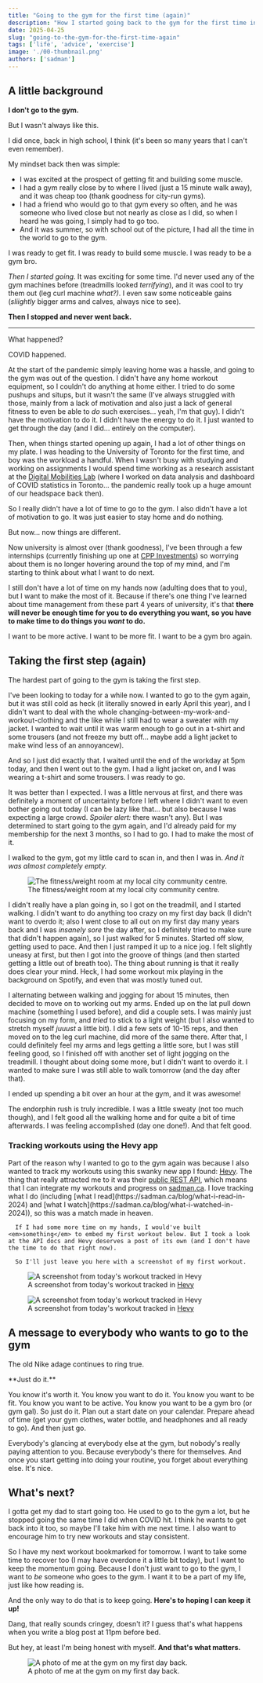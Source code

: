 ```yaml
---
title: "Going to the gym for the first time (again)"
description: "How I started going back to the gym for the first time in a long time."
date: 2025-04-25
slug: "going-to-the-gym-for-the-first-time-again"
tags: ['life', 'advice', 'exercise']
image: './00-thumbnail.png'
authors: ['sadman']
---
```



## A little background

**I don't go to the gym.**


<Callout type="warning" icon="lucide:history">
  But I wasn't always like this.
</Callout>

I did once, back in high school, I think (it's been so many years that I can't even remember). 

My mindset back then was simple:

- I was excited at the prospect of getting fit and building some muscle. 
- I had a gym really close by to where I lived (just a 15 minute walk away), and it was cheap too (thank goodness for city-run gyms). 
- I had a friend who would go to that gym every so often, and he was someone who lived close but not nearly as close as I did, so when I heard he was going, I simply had to go too. 
- And it was summer, so with school out of the picture, I had all the time in the world to go to the gym. 

I was ready to get fit. I was ready to build some muscle. I was ready to be a gym bro.

*Then I started going.* It was exciting for some time. I'd never used any of the gym machines before (treadmills looked *terrifying*), and it was cool to try them out (leg curl machine *what?)*. I even saw some noticeable gains (*sliightly* bigger arms and calves, always nice to see).

**Then I stopped and never went back.**

<hr/>

What happened? 

<Callout type="warning">
  COVID happened.
</Callout>

At the start of the pandemic simply leaving home was a hassle, and going to the gym was out of the question. I didn't have any home workout equipment, so I couldn't do anything at home either. I tried to do some pushups and situps, but it wasn't the same (I've always struggled with those, mainly from a lack of motivation and also just a lack of general fitness to even be able to *do* such exercises... yeah, I'm that guy). I didn't have the motivation to do it. I didn't have the energy to do it. I just wanted to get through the day (and I did... entirely on the computer).

Then, when things started opening up again, I had a lot of other things on my plate. I was heading to the University of Toronto for the first time, and boy was the workload a handful. When I wasn't busy with studying and working on assignments I would spend time working as a research assistant at the [Digital Mobilities Lab](https://torontoafterthefirstwave.com/) (where I worked on data analysis and dashboard of COVID statistics in Toronto... the pandemic really took up a huge amount of our headspace back then). 

So I really didn't have a lot of time to go to the gym. I also didn't have a lot of motivation to go. It was just easier to stay home and do nothing.

<Callout type="info" iconColor="text-green-950 dark:text-green-100" classes="border-green-950/100 bg-green-100 dark:border-green-100/100 dark:bg-green-950">
  But now... now things are different.
</Callout>

Now university is almost over (thank goodness), I've been through a few internships (currently finishing up one at [CPP Investments](https://www.cppinvestments.com/)) so worrying about them is no longer hovering around the top of my mind, and I'm starting to think about what I want to do next. 

I still don't have a lot of time on my hands now (adulting does that to you), but I want to make the most of it. Because if there's one thing I've learned about time management from these part 4 years of university, it's that **there will never be enough time for you to do everything you want, so you have to make time to do things you *want* to do.** 

I want to be more active. I want to be more fit. I want to be a gym bro again.

## Taking the first step (again)

<Callout type="warning">
  The hardest part of going to the gym is taking the first step.
</Callout>

I've been looking to today for a while now. I wanted to go to the gym again, but it was still cold as heck (it literally snowed in early April this year), and I didn't want to deal with the whole changing-between-my-work-and-workout-clothing and the like while I still had to wear a sweater with my jacket. I wanted to wait until it was warm enough to go out in a t-shirt and some trousers (and not freeze my butt off... maybe add a light jacket to make wind less of an annoyancew).

And so I just did exactly that. I waited until the end of the workday at 5pm today, and then I went out to the gym. I had a light jacket on, and I was wearing a t-shirt and some trousers. I was ready to go.

It was better than I expected. I was a little nervous at first, and there was definitely a moment of uncertainty before I left where I didn't want to even bother going out today (I can be lazy like that... but also because I was expecting a large crowd. *Spoiler alert:* there wasn't any). But I was determined to start going to the gym again, and I'd already paid for my membership for the next 3 months, so I had to go. I had to make the most of it. 

I walked to the gym, got my little card to scan in, and then I was in. *And it was almost completely empty.*


<figure class="wide-img">
  <Image src={gym} alt="The fitness/weight room at my local city community centre." class="zoom-image" data-zoom-src="/blog/2025-04-25-going-to-the-gym-for-the-first-time-again/images/gym.jpg" />
  <figcaption>The fitness/weight room at my local city community centre.</figcaption>
</figure>

I didn't really have a plan going in, so I got on the treadmill, and I started walking. I didn't want to do anything too crazy on my first day back (I didn't want to overdo it; also I went close to all out on my first day many years back and I was *insanely sore* the day after, so I definitely tried to make sure that didn't happen again), so I just walked for 5 minutes. Started off slow, getting used to pace. And then I just ramped it up to a nice jog. I felt slightly uneasy at first, but then I got into the groove of things (and then started getting a little out of breath too). The thing about running is that it really does clear your mind. Heck, I had some workout mix playing in the background on Spotify, and even that was mostly tuned out. 

I alternating between walking and jogging for about 15 minutes, then decided to move on to working out my arms. Ended up on the lat pull down machine (something I used before), and did a couple sets. I was mainly just focusing on my form, and *tried* to stick to a light weight (but I also wanted to stretch myself *juuust* a little bit). I did a few sets of 10-15 reps, and then moved on to the leg curl machine, did more of the same there. After that, I could definitely feel my arms and legs getting a little sore, but I was still feeling good, so I finished off with another set of light jogging on the treadmill. I thought about doing some more, but I didn't want to overdo it. I wanted to make sure I was still able to walk tomorrow (and the day after that).

<Callout type="info" icon="lucide:smile" iconColor="text-blue-950 dark:text-blue-100" classes="border-blue-950/100 bg-blue-100 dark:border-blue-100/100 dark:bg-blue-950">
  I ended up spending a bit over an hour at the gym, and it was awesome!
</Callout>

The endorphin rush is truly incredible. I was a little sweaty (not too much though), and I felt good all the walking home and for quite a bit of time afterwards. I was feeling accomplished (day one done!). And that felt good.

### Tracking workouts using the Hevy app


<div class="relative">
  <p>
    Part of the reason why I wanted to go to the gym again was because I also wanted to track my workouts using this swanky new app I found: <a href="https://hevy.com">Hevy</a>. The thing that really attracted me to it was their <a href="https://api.hevyapp.com/docs/">public REST API</a>, which means that I can integrate my workouts and progress on <a href="https://sadman.ca">sadman.ca</a>. I love tracking what I do (including [what I read](https://sadman.ca/blog/what-i-read-in-2024) and [what I watch](https://sadman.ca/blog/what-i-watched-in-2024)), so this was a match made in heaven.

      If I had some more time on my hands, I would've built <em>something</em> to embed my first workout below. But I took a look at the API docs and Hevy deserves a post of its own (and I don't have the time to do that right now). 
      
      So I'll just leave you here with a screenshot of my first workout.    
  </p>
  <figure class="absolute -top-8 -right-[280px] w-[260px] max-w-[40vw] md:block hidden">
    <Image 
      src={hevyWorkout} 
      alt="A screenshot from today's workout tracked in Hevy" 
      class="zoom-image" 
      data-zoom-src="/blog/2025-04-25-going-to-the-gym-for-the-first-time-again/images/hevy-app-screenshot.png" 
      height={500}
    />
    <figcaption> A screenshot from today's workout tracked in <a href="https://hevy.com">Hevy</a> </figcaption>
  </figure>
  <figure class="w-full mt-4 md:hidden">
    <Image 
      src={hevyWorkout} 
      alt="A screenshot from today's workout tracked in Hevy" 
      class="zoom-image" 
      data-zoom-src="/blog/2025-04-25-going-to-the-gym-for-the-first-time-again/images/hevy-app-screenshot.png" 
      height={500}
    />
    <figcaption> A screenshot from today's workout tracked in <a href="https://hevy.com">Hevy</a> </figcaption>
  </figure> 
</div>

## A message to everybody who wants to go to the gym

The old Nike adage continues to ring true.

<Callout type="info" iconColor="text-green-950 dark:text-green-100" classes="border-green-950/100 bg-green-100 dark:border-green-100/100 dark:bg-green-950">
  **Just do it.**
</Callout>

You know it's worth it. You know you want to do it. You know you want to be fit. You know you want to be active. You know you want to be a gym bro (or gym gal). So just do it. Plan out a start date on your calendar. Prepare ahead of time (get your gym clothes, water bottle, and headphones and all ready to go). And then just go.

Everybody's glancing at everybody else at the gym, but nobody's really paying attention to you. Because everybody's there for themselves. And once you start getting into doing your routine, you forget about everything else. It's nice. 

## What's next?

I gotta get my dad to start going too. He used to go to the gym a lot, but he stopped going the same time I did when COVID hit. I think he wants to get back into it too, so maybe I'll take him with me next time. I also want to encourage him to try new workouts and stay consistent.

So I have my next workout bookmarked for tomorrow. I want to take some time to recover too (I may have overdone it a little bit today), but I want to keep the momentum going. Because I don't just want to go to the gym, I want to *be* someone who goes to the gym. I want it to be a part of my life, just like how reading is.

And the only way to do that is to keep going. **Here's to hoping I can keep it up!**

<Callout type="info" icon="lucide:smile" iconColor="text-blue-950 dark:text-blue-100" classes="border-blue-950/100 bg-blue-100 dark:border-blue-100/100 dark:bg-blue-950">
  Dang, that really sounds cringey, doesn't it? I guess that's what happens when you write a blog post at 11pm before bed. 
  
  But hey, at least I'm being honest with myself. **And that's what matters.**
</Callout>


<figure>
  <Image src={gymPhoto} alt="A photo of me at the gym on my first day back." class="zoom-image" />
  <figcaption>A photo of me at the gym on my first day back.</figcaption>
</figure>